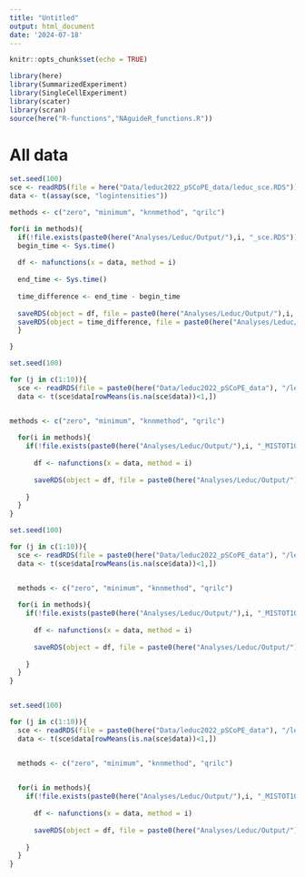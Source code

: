 ```yaml
---
title: "Untitled"
output: html_document
date: '2024-07-18'
---
```


```r
knitr::opts_chunk$set(echo = TRUE)
```

```r
library(here)
library(SummarizedExperiment)
library(SingleCellExperiment)
library(scater)
library(scran)
source(here("R-functions","NAguideR_functions.R"))
```


# All data

```r
set.seed(100)
sce <- readRDS(file = here("Data/leduc2022_pSCoPE_data/leduc_sce.RDS"))
data <- t(assay(sce, "logintensities"))

methods <- c("zero", "minimum", "knnmethod", "qrilc")

for(i in methods){
  if(!file.exists(paste0(here("Analyses/Leduc/Output/"),i, "_sce.RDS"))){
  begin_time <- Sys.time()
  
  df <- nafunctions(x = data, method = i)
  
  end_time <- Sys.time()
  
  time_difference <- end_time - begin_time
  
  saveRDS(object = df, file = paste0(here("Analyses/Leduc/Output/"),i, "_sce.RDS"))
  saveRDS(object = time_difference, file = paste0(here("Analyses/Leduc/Output/"),i, "_time.RDS"))
  }

}


```


```r
set.seed(100)

for (j in c(1:10)){
  sce <- readRDS(file = paste0(here("Data/leduc2022_pSCoPE_data"), "/leduc_MISTOT10_MNAR25_", j, ".RDS"))
  data <- t(sce$data[rowMeans(is.na(sce$data))<1,])


methods <- c("zero", "minimum", "knnmethod", "qrilc")
  
  for(i in methods){
    if(!file.exists(paste0(here("Analyses/Leduc/Output/"),i, "_MISTOT10_MNAR25_", j, ".RDS"))){
      
      df <- nafunctions(x = data, method = i)
      
      saveRDS(object = df, file = paste0(here("Analyses/Leduc/Output/"),i, "_MISTOT10_MNAR25_", j, ".RDS"))
      
    }
  }
}


```




```r
set.seed(100)

for (j in c(1:10)){
  sce <- readRDS(file = paste0(here("Data/leduc2022_pSCoPE_data"), "/leduc_MISTOT10_MNAR50_", j, ".RDS"))
  data <- t(sce$data[rowMeans(is.na(sce$data))<1,])


  methods <- c("zero", "minimum", "knnmethod", "qrilc")
  
  for(i in methods){
    if(!file.exists(paste0(here("Analyses/Leduc/Output/"),i, "_MISTOT10_MNAR50_", j, ".RDS"))){
      
      df <- nafunctions(x = data, method = i)
      
      saveRDS(object = df, file = paste0(here("Analyses/Leduc/Output/"),i, "_MISTOT10_MNAR50_", j, ".RDS"))
      
    }
  }
}



```



```r
set.seed(100)

for (j in c(1:10)){
  sce <- readRDS(file = paste0(here("Data/leduc2022_pSCoPE_data"), "/leduc_MISTOT10_MNAR75_", j, ".RDS"))
  data <- t(sce$data[rowMeans(is.na(sce$data))<1,])


  methods <- c("zero", "minimum", "knnmethod", "qrilc")

  
  for(i in methods){
    if(!file.exists(paste0(here("Analyses/Leduc/Output/"),i, "_MISTOT10_MNAR75_", j, ".RDS"))){
      
      df <- nafunctions(x = data, method = i)
      
      saveRDS(object = df, file = paste0(here("Analyses/Leduc/Output/"),i, "_MISTOT10_MNAR75_", j, ".RDS"))
      
    }
  }
}

```

